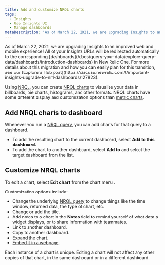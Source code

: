 ```yaml
---
title: Add and customize NRQL charts
tags:
  - Insights
  - Use Insights UI
  - Manage dashboards
metaDescription: 'As of March 22, 2021, we are upgrading Insights to an improved web and mobile experience with New Relic One Dashboards.'
---
```


<Callout variant="important">
  As of March 22, 2021, we are upgrading Insights to an improved web and mobile experience! All of your Insights URLs will be redirected automatically to the corresponding [dashboards](/docs/query-your-data/explore-query-data/dashboards/introduction-dashboards) in New Relic One. For more details about this migration and how you can easily plan for this transition, see our [Explorers Hub post](https://discuss.newrelic.com/t/important-insights-upgrade-to-nr1-dashboards/127823).
</Callout>

Using [NRQL](/docs/insights/new-relic-insights/using-new-relic-query-language/nrql-reference), you can create [NRQL charts](/docs/insights/use-insights-ui/manage-dashboards/widgets-present-insights-data-different-formats) to visualize your data in billboards, pie charts, histograms, and other formats. NRQL charts have some different display and customization options than [metric charts](/docs/insights/use-insights-ui/manage-dashboards/add-customize-metric-widgets).

## Add NRQL charts to dashboard

Whenever you run a [NRQL query](/docs/insights/new-relic-insights/using-new-relic-query-language/nrql-reference), you can add charts for that query to a dashboard.

* To add the resulting chart to the current dashboard, select **Add to this dashboard**.
* To add the chart to another dashboard, select **Add to** and select the target dashboard from the list.

## Customize NRQL charts

To edit a chart, select **Edit chart** from the chart menu <Icon name="fe-more-horizontal"/>
.

Customization options include:

* Change the underlying [NRQL query](/docs/insights/new-relic-insights/using-new-relic-query-language/nrql-reference) to change things like the time window, returned data, the type of chart, etc.
* Change or add the title.
* Add notes to a chart in the **Notes** field to remind yourself of what data a widget displays, or to share information with teammates.
* Link to another dashboard.
* Copy to another dashboard.
* Expand the chart.
* [Embed it in a webpage](/docs/insights/new-relic-insights/managing-dashboards-data/using-widgets#embed).

Each instance of a chart is unique. Editing a chart will not affect any other copies of that chart, in the same dashboard or in a different dashboard.
